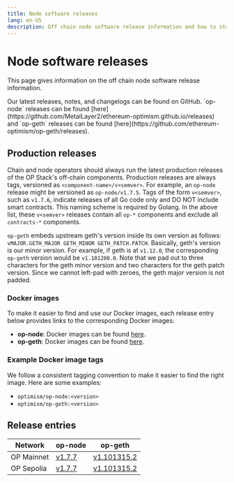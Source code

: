 ```yaml
---
title: Node software releases
lang: en-US
description: Off chain node software release information and how to stay up to date.
---
```



# Node software releases

This page gives information on the off chain node software release information.

<Callout type="info">
  Our latest releases, notes, and changelogs can be found on GitHub. `op-node` releases can be found [here](https://github.com/MetalLayer2/ethereum-optimism.github.io/releases)
  and `op-geth` releases can be found [here](https://github.com/ethereum-optimism/op-geth/releases).
</Callout>

## Production releases

Chain and node operators should always run the latest production releases of the OP Stack's off-chain components. Production releases are always tags, versioned as `<component-name>/v<semver>`. For example, an `op-node` release might be versioned as `op-node/v1.7.5`. Tags of the form `v<semver>`, such as `v1.7.6`, indicate releases of all Go code only and DO NOT include smart contracts. This naming scheme is required by Golang. In the above list, these `v<semver>` releases contain all `op-*` components and exclude all `contracts-*` components.

`op-geth` embeds upstream geth's version inside its own version as follows: `vMAJOR.GETH_MAJOR GETH_MINOR GETH_PATCH.PATCH`. Basically, geth's version is our minor version. For example, if geth is at `v1.12.0`, the corresponding `op-geth` version would be `v1.101200.0`. Note that we pad out to three characters for the geth minor version and two characters for the geth patch version. Since we cannot left-pad with zeroes, the geth major version is not padded.

### Docker images

To make it easier to find and use our Docker images, each release entry below provides links to the corresponding Docker images:

*   **op-node**: Docker images can be found [here](https://hub.docker.com/r/ethereumoptimism/op-node/tags).
*   **op-geth**: Docker images can be found [here](https://hub.docker.com/r/ethereumoptimism/op-geth/tags).

### Example Docker image tags

We follow a consistent tagging convention to make it easier to find the right image. Here are some examples:

*   `optimism/op-node:<version>`
*   `optimism/op-geth:<version>`

## Release entries

| Network    | op-node                                                                                  | op-geth                                                                              |
| ---------- | ---------------------------------------------------------------------------------------- | ------------------------------------------------------------------------------------ |
| OP Mainnet | [v1.7.7](https://github.com/ethereum-optimism/optimism/releases/tag/v1.7.7) | [v1.101315.2](https://github.com/ethereum-optimism/op-geth/releases/tag/v1.101315.2) |
| OP Sepolia | [v1.7.7](https://github.com/ethereum-optimism/optimism/releases/tag/v1.7.7) | [v1.101315.2](https://github.com/ethereum-optimism/op-geth/releases/tag/v1.101315.2) |
